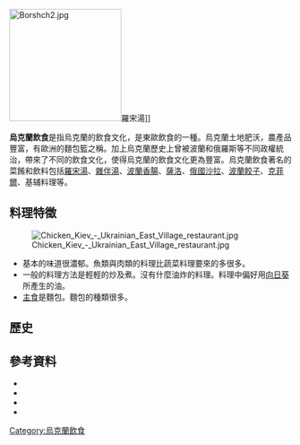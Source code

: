 [[File:Borshch2.jpg|200px]]羅宋湯]]

'''烏克蘭飲食'''是指烏克蘭的飲食文化，是東歐飲食的一種。烏克蘭土地肥沃，農產品豐富，有歐洲的麵包籃之稱。加上烏克蘭歷史上曾被波蘭和俄羅斯等不同政權統治，帶來了不同的飲食文化，使得烏克蘭的飲食文化更為豐富。烏克蘭飲食著名的菜餚和飲料包括[[羅宋湯|羅宋湯]]、[[雜伴湯|雜伴湯]]、[[波蘭香腸|波蘭香腸]]、[[薩洛|薩洛]]、[[俄國沙拉|俄國沙拉]]、[[波蘭餃子|波蘭餃子]]、[[克菲爾|克菲爾]]、基辅料理等。

== 料理特徵 ==
[[File:Chicken_Kiev_-_Ukrainian_East_Village_restaurant.jpg|thumb]]
*基本的味道很濃郁。魚類與肉類的料理比蔬菜料理要來的多很多。
*一般的料理方法是輕輕的炒及煮。沒有什麼油炸的料理。料理中偏好用[[向日葵|向日葵]]所產生的油。
*[[主食|主食]]是麵包。麵包的種類很多。

== 歷史 ==

==參考資料==
* {{cite book | first = Savella | last = Stechishin | authorlink = Savella Stechishin | origyear = 1957 | year = 1995 | title = Traditional Ukrainian Cookery | chapter =  | edition = 18th | pages =  | publisher = Trident Press | location = Winnipeg | isbn = 0-919490-36-0 | url = }}
* {{cite web |url= http://www.encyclopediaofukraine.com/pages/T/R/Traditionalfoods.htm |title= Traditional Foods |accessdate= 2007-08-10 |author=  |last= Stechishin |first= Savella |authorlink=  |coauthors=  |date=  |year=  |month=  |work= Encyclopedia of Ukraine |publisher=  |pages=  |language=  |doi=  |archiveurl= https://web.archive.org/web/20190107090624/http://www.encyclopediaofukraine.com/pages/T/R/Traditionalfoods.htm%20 |archivedate= 2019-01-07 |quote=  |dead-url= no }}
* {{cite book | last = Ukrainian Women's Association of Canada, Daughters of Ukraine Branch | year = 1984 | title = Ukrainian Daughters' Cookbook | edition = 1st | publisher = Centax of Canada | location = Winnipeg | isbn = 0-919845-13-4 }}
* {{cite book | last = Lidiya Artyukh | year = 2006 | title = Tradytsiyna Ukrayinska Kukhnya (Traditional Ukrainian Cuisine) | chapter =  | edition = | pages =  | publisher = Baltia-Druk Publishing House | location = Kyiv | isbn = }}
{{歐洲題目|飲食文化}}
[[Category:烏克蘭飲食|Category:烏克蘭飲食]]